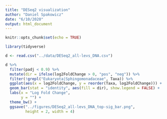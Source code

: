```yaml
---
title: "DESeq2 visualization"
author: "Daniel Spakowicz"
date: "6/10/2020"
output: html_document
---
```


```r
knitr::opts_chunk$set(echo = TRUE)

library(tidyverse)
```

```r
d <- read.csv("../data/DESeq2_all-levs_DNA.csv")
```

```r
d %>%
  filter(padj < 0.9) %>%
  mutate(dir = ifelse(log2FoldChange > 0, "pos", "neg")) %>%
  filter(!grepl("Eukaryota|Sphingomonadaceae", Taxa)) %>%
  ggplot(aes(x = log2FoldChange, y = reorder(Taxa, log2FoldChange))) +
  geom_bar(stat = "identity", aes(fill = dir), show.legend = FALSE) +
  labs(x = "Log Fold Change",
       y = "") +
  theme_bw() +
  ggsave("../figures/DESeq2_all-levs_DNA_top-sig_bar.png", 
         height = 2, width = 4)
         
```

